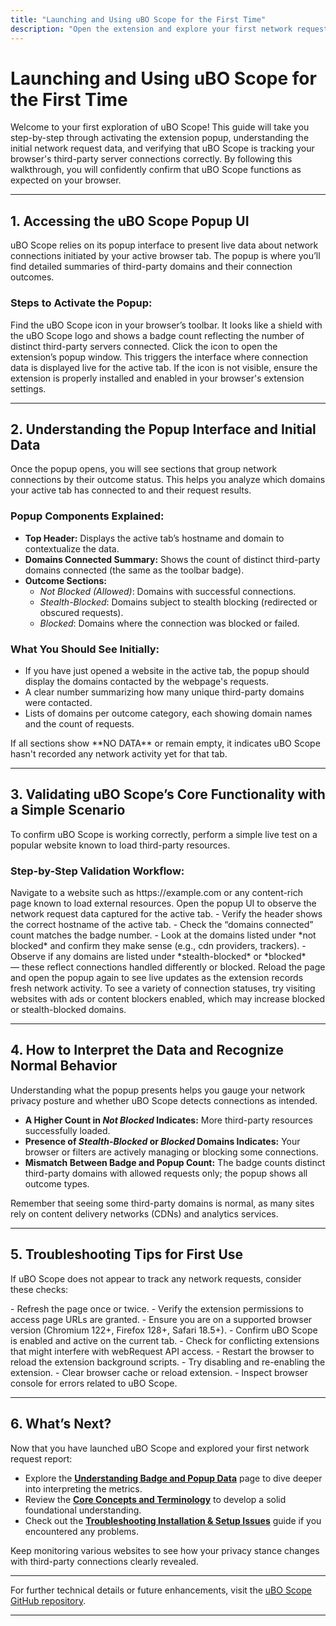 ```yaml
---
title: "Launching and Using uBO Scope for the First Time"
description: "Open the extension and explore your first network request report. Learn how to activate the popup UI, interpret the initial data, and recognize whether the extension is tracking as expected. Walk through a simple scenario to validate core functionality."
---
```


# Launching and Using uBO Scope for the First Time

Welcome to your first exploration of uBO Scope! This guide will take you step-by-step through activating the extension popup, understanding the initial network request data, and verifying that uBO Scope is tracking your browser's third-party server connections correctly. By following this walkthrough, you will confidently confirm that uBO Scope functions as expected on your browser.

---

## 1. Accessing the uBO Scope Popup UI

uBO Scope relies on its popup interface to present live data about network connections initiated by your active browser tab. The popup is where you’ll find detailed summaries of third-party domains and their connection outcomes.

### Steps to Activate the Popup:

<Steps>
<Step title="Locate the uBO Scope Toolbar Icon">
Find the uBO Scope icon in your browser’s toolbar. It looks like a shield with the uBO Scope logo and shows a badge count reflecting the number of distinct third-party servers connected.
</Step>
<Step title="Click the uBO Scope Icon">
Click the icon to open the extension’s popup window. This triggers the interface where connection data is displayed live for the active tab.
</Step>
</Steps>

<Tip>
If the icon is not visible, ensure the extension is properly installed and enabled in your browser's extension settings.
</Tip>

---

## 2. Understanding the Popup Interface and Initial Data

Once the popup opens, you will see sections that group network connections by their outcome status. This helps you analyze which domains your active tab has connected to and their request results.

### Popup Components Explained:

- **Top Header:** Displays the active tab’s hostname and domain to contextualize the data.
- **Domains Connected Summary:** Shows the count of distinct third-party domains connected (the same as the toolbar badge).
- **Outcome Sections:** 
  - *Not Blocked (Allowed)*: Domains with successful connections.
  - *Stealth-Blocked*: Domains subject to stealth blocking (redirected or obscured requests).
  - *Blocked*: Domains where the connection was blocked or failed.

### What You Should See Initially:

- If you have just opened a website in the active tab, the popup should display the domains contacted by the webpage's requests.
- A clear number summarizing how many unique third-party domains were contacted.
- Lists of domains per outcome category, each showing domain names and the count of requests.

<Note>
If all sections show **NO DATA** or remain empty, it indicates uBO Scope hasn't recorded any network activity yet for that tab.
</Note>

---

## 3. Validating uBO Scope’s Core Functionality with a Simple Scenario

To confirm uBO Scope is working correctly, perform a simple live test on a popular website known to load third-party resources.

### Step-by-Step Validation Workflow:

<Steps>
<Step title="Open a Popular Website">
Navigate to a website such as https://example.com or any content-rich page known to load external resources.
</Step>
<Step title="Click the uBO Scope Icon to Open the Popup">
Open the popup UI to observe the network request data captured for the active tab.
</Step>
<Step title="Interpret the Data Shown in the Popup">
- Verify the header shows the correct hostname of the active tab.
- Check the “domains connected” count matches the badge number.
- Look at the domains listed under *not blocked* and confirm they make sense (e.g., cdn providers, trackers).
- Observe if any domains are listed under *stealth-blocked* or *blocked* — these reflect connections handled differently or blocked.
</Step>
<Step title="Refresh the Page for Updated Network Logs">
Reload the page and open the popup again to see live updates as the extension records fresh network activity.
</Step>
</Steps>

<Tip>
To see a variety of connection statuses, try visiting websites with ads or content blockers enabled, which may increase blocked or stealth-blocked domains.
</Tip>

---

## 4. How to Interpret the Data and Recognize Normal Behavior

Understanding what the popup presents helps you gauge your network privacy posture and whether uBO Scope detects connections as intended.

- **A Higher Count in *Not Blocked* Indicates:**
  More third-party resources successfully loaded.
- **Presence of *Stealth-Blocked* or *Blocked* Domains Indicates:**
  Your browser or filters are actively managing or blocking some connections.
- **Mismatch Between Badge and Popup Count:**
  The badge counts distinct third-party domains with allowed requests only; the popup shows all outcome types.

<Info>
Remember that seeing some third-party domains is normal, as many sites rely on content delivery networks (CDNs) and analytics services.
</Info>

---

## 5. Troubleshooting Tips for First Use

If uBO Scope does not appear to track any network requests, consider these checks:

<AccordionGroup title="Common First-Run Issues and Solutions">
<Accordion title="The Popup Shows ‘NO DATA’ After Loading a Website">
- Refresh the page once or twice.
- Verify the extension permissions to access page URLs are granted.
- Ensure you are on a supported browser version (Chromium 122+, Firefox 128+, Safari 18.5+).
</Accordion>
<Accordion title="The Badge Count is Absent or Always Zero">
- Confirm uBO Scope is enabled and active on the current tab.
- Check for conflicting extensions that might interfere with webRequest API access.
- Restart the browser to reload the extension background scripts.
</Accordion>
<Accordion title="Popup Fails to Open or Load Properly">
- Try disabling and re-enabling the extension.
- Clear browser cache or reload extension.
- Inspect browser console for errors related to uBO Scope.
</Accordion>
</AccordionGroup>

---

## 6. What’s Next?

Now that you have launched uBO Scope and explored your first network request report:

- Explore the [**Understanding Badge and Popup Data**](https://your.documentation/overview/intro-product-value/quick-feature-overview) page to dive deeper into interpreting the metrics.
- Review the [**Core Concepts and Terminology**](https://your.documentation/overview/concepts-architecture/core-concepts-terminology) to develop a solid foundational understanding.
- Check out the [**Troubleshooting Installation & Setup Issues**](https://your.documentation/getting-started/installation-basics/troubleshooting) guide if you encountered any problems.

Keep monitoring various websites to see how your privacy stance changes with third-party connections clearly revealed.

---

For further technical details or future enhancements, visit the [uBO Scope GitHub repository](https://github.com/gorhill/uBO-Scope).

---